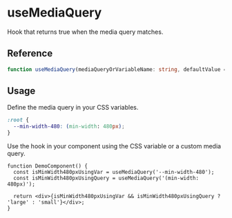 
<Meta title="hooks/useMediaQuery" />

# useMediaQuery

Hook that returns true when the media query matches.


## Reference

```ts
function useMediaQuery(mediaQueryOrVariableName: string, defaultValue = false): boolean;
```

## Usage

Define the media query in your CSS variables.

```css
:root {
  --min-width-480: (min-width: 480px);
}
```

Use the hook in your component using the CSS variable or a custom media query.

```tsx
function DemoComponent() {
  const isMinWidth480pxUsingVar = useMediaQuery('--min-width-480');
  const isMinWidth480pxUsingQuery = useMediaQuery('(min-width: 480px)');

  return <div>{isMinWidth480pxUsingVar && isMinWidth480pxUsingQuery ? 'large' : 'small'}</div>;
}
```
